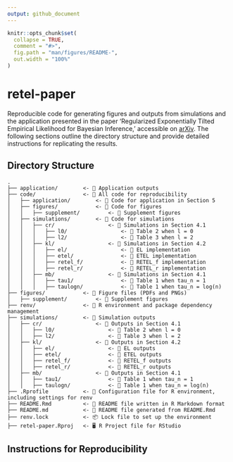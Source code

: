 ```yaml
---
output: github_document
---
```


<!-- README.md is generated from README.Rmd. Please edit that file -->

```r
knitr::opts_chunk$set(
  collapse = TRUE,
  comment = "#>",
  fig.path = "man/figures/README-",
  out.width = "100%"
)
```

# retel-paper

Reproducible code for generating figures and outputs from simulations and the application presented in the paper 'Regularized Exponentially Tilted Empirical Likelihood for Bayesian Inference,' accessible on [arXiv](https://arxiv.org/abs/2312.17015).
The following sections outline the directory structure and provide detailed instructions for replicating the results.

## Directory Structure

```
.
├── application/        <- 📂 Application outputs
├── code/               <- 📂 All code for reproducibility
│   ├── application/        <- 📂 Code for application in Section 5
│   ├── figures/            <- 📂 Code for figures 
│   │   ├── supplement/         <- 📂 Supplement figures  
│   ├── simulations/        <- 📂 Code for simulations
│   │   ├── cr/                 <- 📂 Simulations in Section 4.1
│   │   │   ├── l0/                 <- 📂 Table 2 when l = 0
│   │   │   ├── l2/                 <- 📂 Table 3 when l = 2
│   │   ├── kl/                 <- 📂 Simulations in Section 4.2
│   │   │   ├── el/                 <- 📂 EL implementation
│   │   │   ├── etel/               <- 📂 ETEL implementation
│   │   │   ├── retel_f/            <- 📂 RETEL_f implementation
│   │   │   ├── retel_r/            <- 📂 RETEL_r implementation
│   │   ├── mb/                 <- 📂 Simulations in Section 4.1
│   │   │   ├── tau1/               <- 📂 Table 1 when tau_n = 1
│   │   │   ├── taulogn/            <- 📂 Table 1 when tau_n = log(n)
├── figures/            <- 📂 Figure files (PDFs and PNGs)
│   ├── supplement/         <- 📂 Supplement figures 
├── renv/               <- 📂 R environment and package dependency management
├── simulations/        <- 📂 Simulation outputs
│   ├── cr/                 <- 📂 Outputs in Section 4.1
│   │   ├── l0/                 <- 📂 Table 2 when l = 0
│   │   ├── l2/                 <- 📂 Table 3 when l = 2
│   ├── kl/                 <- 📂 Outputs in Section 4.2
│   │   ├── el/                 <- 📂 EL outputs
│   │   ├── etel/               <- 📂 ETEL outputs
│   │   ├── retel_f/            <- 📂 RETEL_f outputs
│   │   ├── retel_r/            <- 📂 RETEL_r outputs
│   ├── mb/                 <- 📂 Outputs in Section 4.1
│   │   ├── tau1/               <- 📂 Table 1 when tau_n = 1
│   │   ├── taulogn/            <- 📂 Table 1 when tau_n = log(n)
├── .Rprofile           <- 🔧 Configuration file for R environment, including settings for renv
├── README.Rmd          <- 📝 README file written in R Markdown format
├── README.md           <- 📝 README file generated from README.Rmd
├── renv.lock           <- 📦 Lock file to set up the environment
├── retel-paper.Rproj   <- 🖥️ R Project file for RStudio 
```

## Instructions for Reproducibility